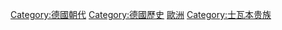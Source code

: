 {{Catnav|頁面分類|總類|人文學科|人类学|文化人类学|家世與傳承|家族|皇室}}
{{Catnav|頁面分類|社会|政治|朝代|德國朝代}}
{{Catnav|頁面分類|历史|各國歷史|德國歷史}}
{{Catnav|頁面分類|地理|区域地理|大洲|欧洲|欧洲历史}}

{{Commonscat|House of Zähringen}}

[[Category:德國朝代|Category:德國朝代]]
[[Category:德國歷史|Category:德國歷史]]
[[Category:王室|歐洲]]
[[Category:士瓦本贵族|Category:士瓦本贵族]]